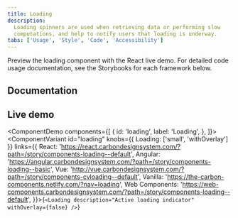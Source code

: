 ```yaml
---
title: Loading
description:
  Loading spinners are used when retrieving data or performing slow
  computations, and help to notify users that loading is underway.
tabs: ['Usage', 'Style', 'Code', 'Accessibility']
---
```


<PageDescription>

Preview the loading component with the React live demo. For detailed code usage
documentation, see the Storybooks for each framework below.

</PageDescription>

## Documentation

<Row className="resource-card-group">
<Column colLg={4} colMd={4} noGutterSm>
  <ResourceCard
    subTitle="React"
    href="https://react.carbondesignsystem.com/?path=/story/components-loading--default"
    >

<MdxIcon name="react" />

  </ResourceCard>
</Column>
<Column colLg={4} colMd={4} noGutterSm>
  <ResourceCard
      subTitle="Angular (Community)"
      href="https://angular.carbondesignsystem.com/?path=/story/components-loading--basic"
      >

<MdxIcon name="angular" />

  </ResourceCard>
</Column>
<Column colLg={4} colMd={4} noGutterSm>
  <ResourceCard
      subTitle="Vue (Community)"
      href="http://vue.carbondesignsystem.com/?path=/story/components-cvloading--default"
      >

<MdxIcon name="vue" />

  </ResourceCard>
</Column>
<Column colLg={4} colMd={4} noGutterSm>
  <ResourceCard
      subTitle="Web Components (Community)"
      href="https://web-components.carbondesignsystem.com/?path=/story/components-loading--default"
      >

<MdxIcon name="webcomponents" />

  </ResourceCard>
</Column>
</Row>

## Live demo

<ComponentDemo
  components={[
    {
      id: 'loading',
      label: 'Loading',
    },
  ]}>
  <ComponentVariant
    id="loading"
    knobs={{ Loading: ['small', 'withOverlay'] }}
    links={{
      React:
        'https://react.carbondesignsystem.com/?path=/story/components-loading--default',
      Angular:
        'https://angular.carbondesignsystem.com/?path=/story/components-loading--basic',
      Vue:
        'http://vue.carbondesignsystem.com/?path=/story/components-cvloading--default',
      Vanilla: 'https://the-carbon-components.netlify.com/?nav=loading',
      Web Components: 'https://web-components.carbondesignsystem.com/?path=/story/components-loading--default',
    }}>{`
    <Loading
      description="Active loading indicator" withOverlay={false}
    />
  `}</ComponentVariant>
</ComponentDemo>
